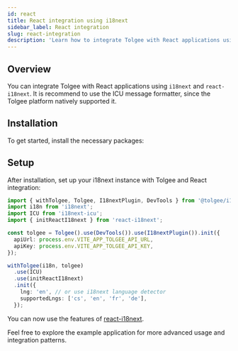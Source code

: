 ```yaml
---
id: react
title: React integration using i18next
sidebar_label: React integration
slug: react-integration
description: 'Learn how to integrate Tolgee with React applications using i18next and react-i18next. This guide covers installation, setup, and best practices for internationalization in React projects.'
---
```



## Overview

You can integrate Tolgee with React applications using `i18next` and `react-i18next`. It is recommend to use the ICU message formatter, since the Tolgee platform natively supported it.

## Installation

To get started, install the necessary packages:

<InstallationTabs lib="react-i18next i18next-icu @tolgee/i18next" />

## Setup

After installation, set up your i18next instance with Tolgee and React integration:

```ts
import { withTolgee, Tolgee, I18nextPlugin, DevTools } from '@tolgee/i18next';
import i18n from 'i18next';
import ICU from 'i18next-icu';
import { initReactI18next } from 'react-i18next';

const tolgee = Tolgee().use(DevTools()).use(I18nextPlugin()).init({
  apiUrl: process.env.VITE_APP_TOLGEE_API_URL,
  apiKey: process.env.VITE_APP_TOLGEE_API_KEY,
});

withTolgee(i18n, tolgee)
  .use(ICU)
  .use(initReactI18next)
  .init({
    lng: 'en', // or use i18next language detector
    supportedLngs: ['cs', 'en', 'fr', 'de'],
  });
```

You can now use the features of [react-i18next](https://react.i18next.com/).

Feel free to explore the example application for more advanced usage and integration patterns.

<ExampleBanner framework="i18next" appName="react-i18next" />

